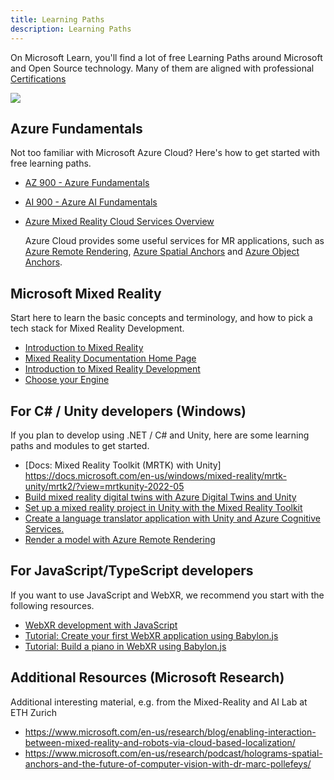 ```yaml
---
title: Learning Paths
description: Learning Paths
---
```


<PageDescription>

On Microsoft Learn, you'll find a lot of free <span>Learning Paths</span> around Microsoft and Open Source technology.
Many of them are aligned with professional [Certifications](https://docs.microsoft.com/en-us/certifications/browse/)

</PageDescription>

![](https://docs.microsoft.com/en-us/windows/mixed-reality/discover/images/02_mixedrealityslashmixedreality.png)

## Azure Fundamentals

Not too familiar with <span>Microsoft Azure Cloud</span>?
Here's how to get started with free learning paths.

- [AZ 900 - Azure Fundamentals](https://docs.microsoft.com/en-us/certifications/exams/az-900?tab=tab-learning-paths)
- [AI 900 - Azure AI Fundamentals](https://docs.microsoft.com/en-us/certifications/azure-ai-fundamentals/)

- [Azure Mixed Reality Cloud Services Overview](https://docs.microsoft.com/en-us/windows/mixed-reality/develop/mixed-reality-cloud-services)

  Azure Cloud provides some useful services for MR applications, such as
  [Azure Remote Rendering](https://docs.microsoft.com/en-us/azure/remote-rendering/), [Azure Spatial Anchors](https://docs.microsoft.com/en-us/azure/spatial-anchors/)
  and [Azure Object Anchors](https://docs.microsoft.com/en-us/azure/object-anchors/).

## Microsoft Mixed Reality

Start here to learn the basic concepts and terminology, and how to pick a tech stack for Mixed Reality Development.

- [Introduction to Mixed Reality](https://docs.microsoft.com/en-us/learn/modules/intro-to-mixed-reality/)
- [Mixed Reality Documentation Home Page](https://docs.microsoft.com/en-us/windows/mixed-reality/)
- [Introduction to Mixed Reality Development](https://docs.microsoft.com/en-us/windows/mixed-reality/develop/development)
- [Choose your Engine](https://docs.microsoft.com/en-us/windows/mixed-reality/develop/choosing-an-engine)

## For C# / Unity developers (Windows)

If you plan to develop using .NET / C# and Unity, here are some learning paths and modules to get started.

- [Docs: Mixed Reality Toolkit (MRTK) with Unity] https://docs.microsoft.com/en-us/windows/mixed-reality/mrtk-unity/mrtk2/?view=mrtkunity-2022-05
- [Build mixed reality digital twins with Azure Digital Twins and Unity](https://docs.microsoft.com/en-us/learn/paths/build-mixed-reality-azure-digital-twins-unity/)
- [Set up a mixed reality project in Unity with the Mixed Reality Toolkit](https://docs.microsoft.com/en-us/learn/modules/mixed-reality-toolkit-project-unity/)
- [Create a language translator application with Unity and Azure Cognitive Services.](https://docs.microsoft.com/en-us/learn/modules/create-language-translator-mixed-reality-application-unity-azure-cognitive-services/)
- [Render a model with Azure Remote Rendering](https://docs.microsoft.com/en-us/learn/modules/render-model-azure-remote-rendering-unity/)

## For JavaScript/TypeScript developers

If you want to use JavaScript and WebXR, we recommend you start with the following resources.

- [WebXR development with JavaScript](https://docs.microsoft.com/en-us/windows/mixed-reality/develop/javascript/webxr-overview)
- [Tutorial: Create your first WebXR application using Babylon.js](https://docs.microsoft.com/en-us/windows/mixed-reality/develop/javascript/tutorials/babylonjs-webxr-helloworld/introduction-01)
- [Tutorial: Build a piano in WebXR using Babylon.js](https://docs.microsoft.com/en-us/windows/mixed-reality/develop/javascript/tutorials/babylonjs-webxr-piano/introduction-01)

## Additional Resources (Microsoft Research)

Additional interesting material, e.g. from the <span>Mixed-Reality and AI Lab at ETH Zurich</span>

- https://www.microsoft.com/en-us/research/blog/enabling-interaction-between-mixed-reality-and-robots-via-cloud-based-localization/
- https://www.microsoft.com/en-us/research/podcast/holograms-spatial-anchors-and-the-future-of-computer-vision-with-dr-marc-pollefeys/
